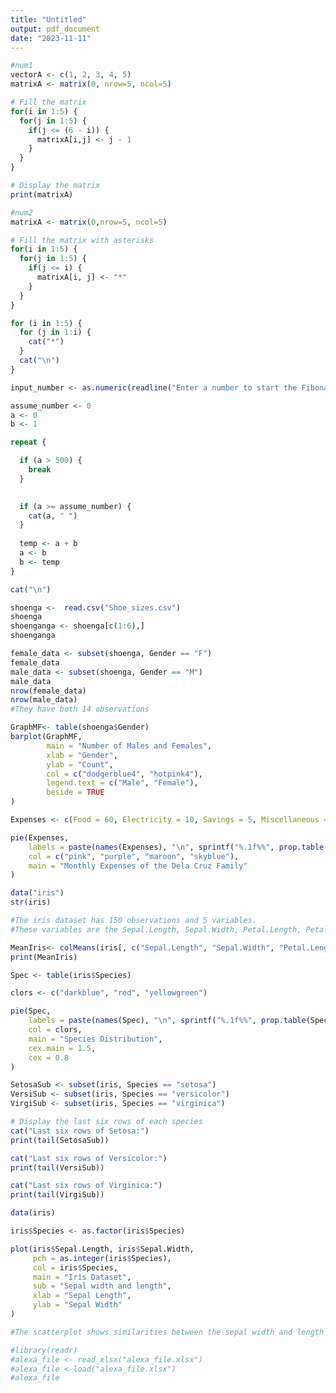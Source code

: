 ```yaml
---
title: "Untitled"
output: pdf_document
date: "2023-11-11"
---
```


``` r
#num1
vectorA <- c(1, 2, 3, 4, 5)
matrixA <- matrix(0, nrow=5, ncol=5)

# Fill the matrix
for(i in 1:5) {
  for(j in 1:5) {
    if(j <= (6 - i)) {
      matrixA[i,j] <- j - 1
    }
  }
}

# Display the matrix
print(matrixA)
```


```r
#num2
matrixA <- matrix(0,nrow=5, ncol=5)

# Fill the matrix with asterisks
for(i in 1:5) {
  for(j in 1:5) {
    if(j <= i) {
      matrixA[i, j] <- "*"
    }
  }
}

for (i in 1:5) {
  for (j in 1:i) {
    cat("*")
  }
  cat("\n")
}
```

``` r
input_number <- as.numeric(readline("Enter a number to start the Fibonacci sequence: "))

assume_number <- 0
a <- 0
b <- 1

repeat {

  if (a > 500) {
    break
  }
  

  if (a >= assume_number) {
    cat(a, " ")
  }
  
  temp <- a + b
  a <- b
  b <- temp
}

cat("\n")

```

``` r
shoenga <-  read.csv("Shoe_sizes.csv")
shoenga
shoenganga <- shoenga[c(1:6),]
shoenganga
```

``` r
female_data <- subset(shoenga, Gender == "F")
female_data
male_data <- subset(shoenga, Gender == "M")
male_data
nrow(female_data)
nrow(male_data)
#They have both 14 observations
```

``` r
GraphMF<- table(shoenga$Gender)
barplot(GraphMF,
        main = "Number of Males and Females",
        xlab = "Gender",
        ylab = "Count",
        col = c("dodgerblue4", "hotpink4"),
        legend.text = c("Male", "Female"),
        beside = TRUE
)
```


```r
Expenses <- c(Food = 60, Electricity = 10, Savings = 5, Miscellaneous = 25)

pie(Expenses,
    labels = paste(names(Expenses), "\n", sprintf("%.1f%%", prop.table(Expenses) * 100)),
    col = c("pink", "purple", "maroon", "skyblue"),  
    main = "Monthly Expenses of the Dela Cruz Family"
)
```

```r

data("iris")
str(iris)

#The iris dataset has 150 observations and 5 variables.
#These variables are the Sepal.Length, Sepal.Width, Petal.Length, Petal.Width, and Species.
```
``` r
MeanIris<- colMeans(iris[, c("Sepal.Length", "Sepal.Width", "Petal.Length", "Petal.Width")])
print(MeanIris)
```


```r
Spec <- table(iris$Species)

clors <- c("darkblue", "red", "yellowgreen")

pie(Spec,
    labels = paste(names(Spec), "\n", sprintf("%.1f%%", prop.table(Spec) * 100)),
    col = clors,
    main = "Species Distribution",
    cex.main = 1.5,
    cex = 0.8      
)
```

``` r
SetosaSub <- subset(iris, Species == "setosa")
VersiSub <- subset(iris, Species == "versicolor")
VirgiSub <- subset(iris, Species == "virginica")

# Display the last six rows of each species
cat("Last six rows of Setosa:")
print(tail(SetosaSub))

cat("Last six rows of Versicolor:")
print(tail(VersiSub))

cat("Last six rows of Virginica:")
print(tail(VirgiSub))
```

``` r

data(iris)

iris$Species <- as.factor(iris$Species)

plot(iris$Sepal.Length, iris$Sepal.Width,
     pch = as.integer(iris$Species),
     col = iris$Species,
     main = "Iris Dataset",
     sub = "Sepal width and length",
     xlab = "Sepal Length",
     ylab = "Sepal Width"
)
```

``` r
#The scatterplot shows similarities between the sepal width and length ranging from 5.5 to 7.0
```

```r
#library(readr)
#alexa_file <- read_xlsx("alexa_file.xlsx")
#alexa_file <-load("alexa_file.xlsx")
#alexa_file
```